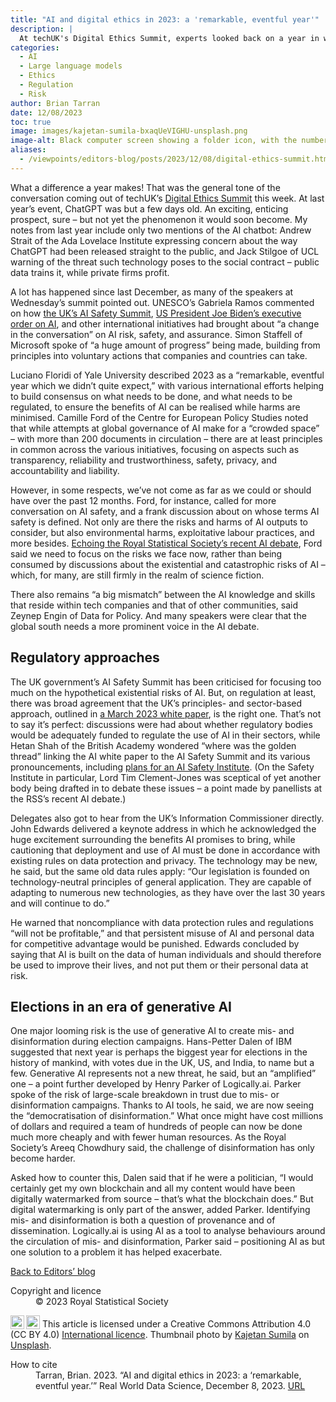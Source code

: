```yaml
---
title: "AI and digital ethics in 2023: a 'remarkable, eventful year'"
description: |
  At techUK's Digital Ethics Summit, experts looked back on a year in which AI chatbots dominated debates, helped shape legislative agendas, and opened our eyes to the dangers posed by the 'democratisation of disinformation.' 
categories:
  - AI
  - Large language models
  - Ethics
  - Regulation
  - Risk
author: Brian Tarran
date: 12/08/2023
toc: true
image: images/kajetan-sumila-bxaqUeVIGHU-unsplash.png
image-alt: Black computer screen showing a folder icon, with the numbers 2023 being typed out below.
aliases: 
  - /viewpoints/editors-blog/posts/2023/12/08/digital-ethics-summit.html
---
```


What a difference a year makes! That was the general tone of the conversation coming out of techUK’s [Digital Ethics Summit](https://www.techuk.org/digital-ethics-summit-2023-seizing-the-moment.html) this week. At last year’s event, ChatGPT was but a few days old. An exciting, enticing prospect, sure -- but not yet the phenomenon it would soon become. My notes from last year include only two mentions of the AI chatbot: Andrew Strait of the Ada Lovelace Institute expressing concern about the way ChatGPT had been released straight to the public, and Jack Stilgoe of UCL warning of the threat such technology poses to the social contract -- public data trains it, while private firms profit.

A lot has happened since last December, as many of the speakers at Wednesday’s summit pointed out. UNESCO’s Gabriela Ramos commented on how [the UK’s AI Safety Summit](https://www.gov.uk/government/publications/ai-safety-summit-programme), [US President Joe Biden’s executive order on AI](https://www.whitehouse.gov/briefing-room/statements-releases/2023/10/30/fact-sheet-president-biden-issues-executive-order-on-safe-secure-and-trustworthy-artificial-intelligence/), and other international initiatives had brought about “a change in the conversation” on AI risk, safety, and assurance. Simon Staffell of Microsoft spoke of “a huge amount of progress” being made, building from principles into voluntary actions that companies and countries can take. 

Luciano Floridi of Yale University described 2023 as a “remarkable, eventful year which we didn’t quite expect,” with various international efforts helping to build consensus on what needs to be done, and what needs to be regulated, to ensure the benefits of AI can be realised while harms are minimised. Camille Ford of the Centre for European Policy Studies noted that while attempts at global governance of AI make for a “crowded space” -- with more than 200 documents in circulation – there are at least principles in common across the various initiatives, focusing on aspects such as transparency, reliability and trustworthiness, safety, privacy, and accountability and liability.

However, in some respects, we’ve not come as far as we could or should have over the past 12 months. Ford, for instance, called for more conversation on AI safety, and a frank discussion about on whose terms AI safety is defined. Not only are there the risks and harms of AI outputs to consider, but also environmental harms, exploitative labour practices, and more besides. [Echoing the Royal Statistical Society’s recent AI debate](https://realworlddatascience.net/the-pulse/posts/2023/12/06/ai-fringe.html), Ford said we need to focus on the risks we face now, rather than being consumed by discussions about the existential and catastrophic risks of AI -- which, for many, are still firmly in the realm of science fiction. 

There also remains “a big mismatch” between the AI knowledge and skills that reside within tech companies and that of other communities, said Zeynep Engin of Data for Policy. And many speakers were clear that the global south needs a more prominent voice in the AI debate.

## Regulatory approaches

The UK government’s AI Safety Summit has been criticised for focusing too much on the hypothetical existential risks of AI. But, on regulation at least, there was broad agreement that the UK’s principles- and sector-based approach, outlined in [a March 2023 white paper](https://www.gov.uk/government/publications/ai-regulation-a-pro-innovation-approach/white-paper), is the right one. That’s not to say it’s perfect: discussions were had about whether regulatory bodies would be adequately funded to regulate the use of AI in their sectors, while Hetan Shah of the British Academy wondered “where was the golden thread” linking the AI white paper to the AI Safety Summit and its various pronouncements, including [plans for an AI Safety Institute](https://www.gov.uk/government/news/prime-minister-launches-new-ai-safety-institute). (On the Safety Institute in particular, Lord Tim Clement-Jones was sceptical of yet another body being drafted in to debate these issues -- a point made by panellists at the RSS’s recent AI debate.)

Delegates also got to hear from the UK’s Information Commissioner directly. John Edwards delivered a keynote address in which he acknowledged the huge excitement surrounding the benefits AI promises to bring, while cautioning that deployment and use of AI must be done in accordance with existing rules on data protection and privacy. The technology may be new, he said, but the same old data rules apply: “Our legislation is founded on technology-neutral principles of general application. They are capable of adapting to numerous new technologies, as they have over the last 30 years and will continue to do.”

He warned that noncompliance with data protection rules and regulations “will not be profitable,” and that persistent misuse of AI and personal data for competitive advantage would be punished. Edwards concluded by saying that AI is built on the data of human individuals and should therefore be used to improve their lives, and not put them or their personal data at risk.

## Elections in an era of generative AI

One major looming risk is the use of generative AI to create mis- and disinformation during election campaigns. Hans-Petter Dalen of IBM suggested that next year is perhaps the biggest year for elections in the history of mankind, with votes due in the UK, US, and India, to name but a few. Generative AI represents not a new threat, he said, but an “amplified” one -- a point further developed by Henry Parker of Logically.ai. Parker spoke of the risk of large-scale breakdown in trust due to mis- or disinformation campaigns. Thanks to AI tools, he said, we are now seeing the “democratisation of disinformation.” What once might have cost millions of dollars and required a team of hundreds of people can now be done much more cheaply and with fewer human resources. As the Royal Society’s Areeq Chowdhury said, the challenge of disinformation has only become harder.

Asked how to counter this, Dalen said that if he were a politician, “I would certainly get my own blockchain and all my content would have been digitally watermarked from source -- that’s what the blockchain does.” But digital watermarking is only part of the answer, added Parker. Identifying mis- and disinformation is both a question of provenance and of dissemination. Logically.ai is using AI as a tool to analyse behaviours around the circulation of mis- and disinformation, Parker said -- positioning AI as but one solution to a problem it has helped exacerbate.

::: {.article-btn}
[Back to Editors' blog](/the-pulse/editors-blog/index.qmd)
:::

::: {.further-info}
::: grid
::: {.g-col-12 .g-col-md-6}
Copyright and licence
: &copy; 2023 Royal Statistical Society

<a href="http://creativecommons.org/licenses/by/4.0/?ref=chooser-v1" target="_blank" rel="license noopener noreferrer" style="display:inline-block;"> <img style="height:22px!important;vertical-align:text-bottom;" src="https://mirrors.creativecommons.org/presskit/icons/cc.svg?ref=chooser-v1"><img style="height:22px!important;margin-left:3px;vertical-align:text-bottom;" src="https://mirrors.creativecommons.org/presskit/icons/by.svg?ref=chooser-v1"></a> This article is licensed under a Creative Commons Attribution 4.0 (CC BY 4.0) <a href="http://creativecommons.org/licenses/by/4.0/?ref=chooser-v1" target="_blank" rel="license noopener noreferrer" style="display:inline-block;"> International licence</a>. Thumbnail photo by <a href="https://unsplash.com/@kajtek?utm_content=creditCopyText&utm_medium=referral&utm_source=unsplash">Kajetan Sumila</a> on <a href="https://unsplash.com/photos/a-screenshot-of-a-computer-bxaqUeVIGHU?utm_content=creditCopyText&utm_medium=referral&utm_source=unsplash">Unsplash</a>.

:::
::: {.g-col-12 .g-col-md-6}
How to cite
: Tarran, Brian. 2023. "AI and digital ethics in 2023: a 'remarkable, eventful year.'" Real World Data Science, December 8, 2023. [URL](https://realworlddatascience.net/the-pulse/editors-blog/posts/2023/12/08/digital-ethics-summit.html)
:::
:::
:::